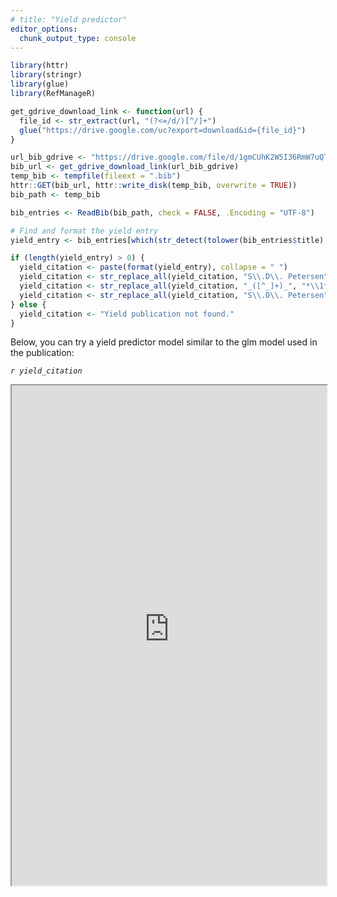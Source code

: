 ```yaml
---
# title: "Yield predictor"
editor_options: 
  chunk_output_type: console
---
```



```r
library(httr)
library(stringr)
library(glue)
library(RefManageR)

get_gdrive_download_link <- function(url) {
  file_id <- str_extract(url, "(?<=/d/)[^/]+")
  glue("https://drive.google.com/uc?export=download&id={file_id}")
}

url_bib_gdrive <- "https://drive.google.com/file/d/1gmCUhK2W5I36RmW7uQTBzoJbUhon1SPf/view?usp=sharing"
bib_url <- get_gdrive_download_link(url_bib_gdrive)
temp_bib <- tempfile(fileext = ".bib")
httr::GET(bib_url, httr::write_disk(temp_bib, overwrite = TRUE))
bib_path <- temp_bib

bib_entries <- ReadBib(bib_path, check = FALSE, .Encoding = "UTF-8")

# Find and format the yield entry
yield_entry <- bib_entries[which(str_detect(tolower(bib_entries$title), "yield prediction"))]

if (length(yield_entry) > 0) {
  yield_citation <- paste(format(yield_entry), collapse = " ")
  yield_citation <- str_replace_all(yield_citation, "S\\.D\\. Petersen", "**S.D. Petersen**")
  yield_citation <- str_replace_all(yield_citation, "_([^_]+)_", "*\\1*")  # Convert _..._ to *...* for journal only
  yield_citation <- str_replace_all(yield_citation, "S\\.D\\. Petersen", "**S.D. Petersen**")
} else {
  yield_citation <- "Yield publication not found."
}

```


Below, you can try a yield predictor model similar to the glm model used in the publication:

*`r yield_citation`*

<iframe class="full-width-iframe" src="https://f0om03-s0ren-petersen.shinyapps.io/yield_predictor/" width="100%" height="800px">

</iframe>
